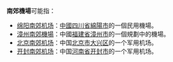 '''南郊機場'''可能指：

*[[绵阳南郊机场|绵阳南郊机场]]：[[中國|中國]][[四川省|四川省]][[綿陽市|綿陽市]]的一個民用機場。
*[[漳州南郊機場|漳州南郊機場]]：中國[[福建省|福建省]][[漳州市|漳州市]]的一個規劃中的機場。
*[[北京南郊机场|北京南郊机场]]：中国[[北京市|北京市]][[大兴区|大兴区]]的一个军用机场。
*[[开封南郊机场|开封南郊机场]]：中国[[河南省|河南省]][[开封市|开封市]]的一个军用机场。

{{disambig|cat=四字機場消歧義}}